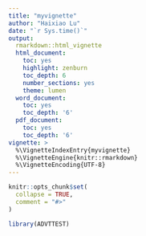 ```yaml
---
title: "myvignette"
author: "Haixiao Lu"
date: "`r Sys.time()`"
output:
  rmarkdown::html_vignette
  html_document:
    toc: yes
    highlight: zenburn
    toc_depth: 6
    number_sections: yes
    theme: lumen
  word_document:
    toc: yes
    toc_depth: '6'
  pdf_document:
    toc: yes
    toc_depth: '6'
vignette: >
  %\VignetteIndexEntry{myvignette}
  %\VignetteEngine{knitr::rmarkdown}
  %\VignetteEncoding{UTF-8}
---
```


```r
knitr::opts_chunk$set(
  collapse = TRUE,
  comment = "#>"
)
```

```r
library(ADVTTEST)
```
